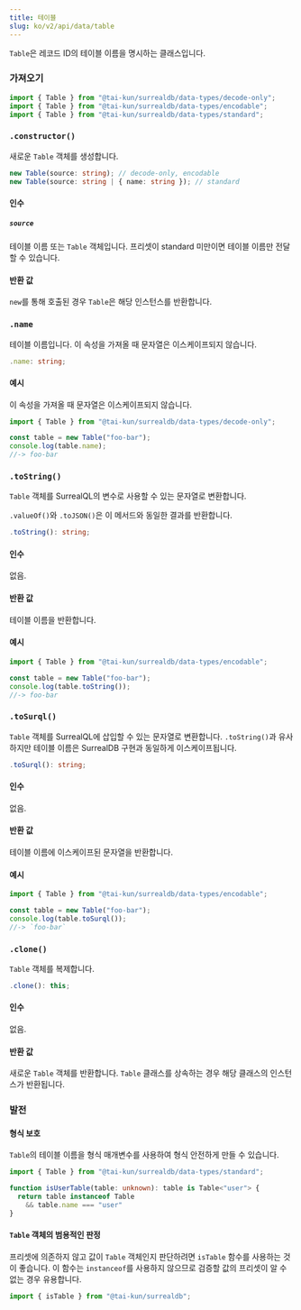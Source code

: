 ```yaml
---
title: 테이블
slug: ko/v2/api/data/table
---
```



`Table`은 레코드 ID의 테이블 이름을 명시하는 클래스입니다.

### 가져오기

```ts
import { Table } from "@tai-kun/surrealdb/data-types/decode-only";
import { Table } from "@tai-kun/surrealdb/data-types/encodable";
import { Table } from "@tai-kun/surrealdb/data-types/standard";
```

### `.constructor()`

새로운 `Table` 객체를 생성합니다.

```ts
new Table(source: string); // decode-only, encodable
new Table(source: string | { name: string }); // standard
```

#### 인수

##### `source`

테이블 이름 또는 `Table` 객체입니다. 프리셋이 standard 미만이면 테이블 이름만 전달할 수 있습니다.

#### 반환 값

`new`를 통해 호출된 경우 `Table`은 해당 인스턴스를 반환합니다.

### `.name` <Badge variant="instance" /><Badge variant="property" /><Badge variant="decodeonly" />

테이블 이름입니다. 이 속성을 가져올 때 문자열은 이스케이프되지 않습니다.

```ts
.name: string;
```

#### 예시

이 속성을 가져올 때 문자열은 이스케이프되지 않습니다.

```ts
import { Table } from "@tai-kun/surrealdb/data-types/decode-only";

const table = new Table("foo-bar");
console.log(table.name);
//-> foo-bar
```

### `.toString()` <Badge variant="instance" /><Badge variant="method" /><Badge variant="encodable" />

`Table` 객체를 SurrealQL의 변수로 사용할 수 있는 문자열로 변환합니다.

`.valueOf()`와 `.toJSON()`은 이 메서드와 동일한 결과를 반환합니다.

```ts
.toString(): string;
```

#### 인수

없음.

#### 반환 값

테이블 이름을 반환합니다.

#### 예시

```ts
import { Table } from "@tai-kun/surrealdb/data-types/encodable";

const table = new Table("foo-bar");
console.log(table.toString());
//-> foo-bar
```

### `.toSurql()` <Badge variant="instance" /><Badge variant="method" /><Badge variant="encodable" />

`Table` 객체를 SurrealQL에 삽입할 수 있는 문자열로 변환합니다. `.toString()`과 유사하지만 테이블 이름은 SurrealDB 구현과 동일하게 이스케이프됩니다.

```ts
.toSurql(): string;
```

#### 인수

없음.

#### 반환 값

테이블 이름에 이스케이프된 문자열을 반환합니다.

#### 예시

```ts
import { Table } from "@tai-kun/surrealdb/data-types/encodable";

const table = new Table("foo-bar");
console.log(table.toSurql());
//-> `foo-bar`
```

### `.clone()` <Badge variant="instance" /><Badge variant="method" /><Badge variant="standard" />

`Table` 객체를 복제합니다.

```ts
.clone(): this;
```

#### 인수

없음.

#### 반환 값

새로운 `Table` 객체를 반환합니다. `Table` 클래스를 상속하는 경우 해당 클래스의 인스턴스가 반환됩니다.

### 발전

#### 형식 보호

`Table`의 테이블 이름을 형식 매개변수를 사용하여 형식 안전하게 만들 수 있습니다.

```ts
import { Table } from "@tai-kun/surrealdb/data-types/standard";

function isUserTable(table: unknown): table is Table<"user"> {
  return table instanceof Table
    && table.name === "user"
}
```

#### `Table` 객체의 범용적인 판정

프리셋에 의존하지 않고 값이 `Table` 객체인지 판단하려면 `isTable` 함수를 사용하는 것이 좋습니다. 이 함수는 `instanceof`를 사용하지 않으므로 검증할 값의 프리셋이 알 수 없는 경우 유용합니다.

```ts
import { isTable } from "@tai-kun/surrealdb";
```
